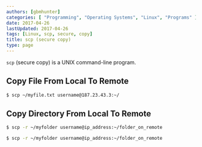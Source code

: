 ```yaml
---
authors: [gbmhunter]
categories: [ "Programming", "Operating Systems", "Linux", "Programs" ]
date: 2017-04-26
lastUpdated: 2017-04-26
tags: [Linux, scp, secure, copy]
title: scp (secure copy)
type: page
---
```


<WarningIsNotes />

`scp` (secure copy) is a UNIX command-line program.

## Copy File From Local To Remote

```sh    
$ scp ~/myfile.txt username@187.23.43.3:~/
```

## Copy Directory From Local To Remote

```sh    
$ scp -r ~/myfolder username@ip_address:~/folder_on_remote
```

```sh    
$ scp -r ~/myfolder username@ip_address:~/folder_on_remote
```